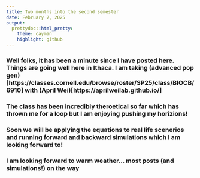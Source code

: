 ```yaml
---
title: Two months into the second semester
date: February 7, 2025
output: 
  prettydoc::html_pretty:
    theme: cayman
    highlight: github
---
```


### Well folks, it has been a minute since I have posted here. Things are going well here in Ithaca. I am taking (advanced pop gen)[https://classes.cornell.edu/browse/roster/SP25/class/BIOCB/6910] with (April Wei)[https://aprilweilab.github.io/]

### The class has been incredibly theroetical so far which has thrown me for a loop but I am enjoying pushing my horizions!

### Soon we will be applying the equations to real life scenerios and running forward and backward simulations which I am looking forward to!

### I am looking forward to warm weather... most posts (and simulations!) on the way
